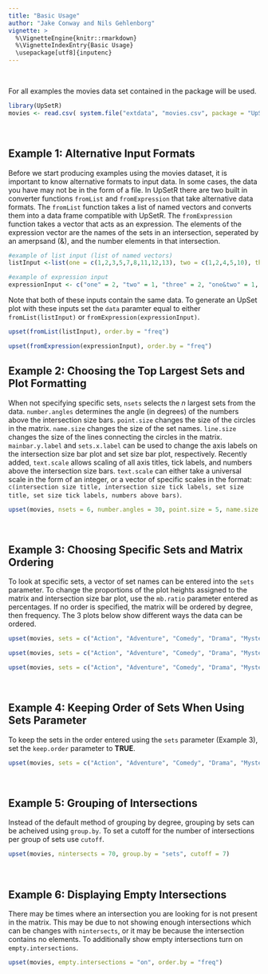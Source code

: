 ```yaml
---
title: "Basic Usage"
author: "Jake Conway and Nils Gehlenborg"
vignette: >
  %\VignetteEngine{knitr::rmarkdown}
  %\VignetteIndexEntry{Basic Usage}
  \usepackage[utf8]{inputenc}
---
```


<br>

For all examples the movies data set contained in the package will be used.
```r
library(UpSetR)
movies <- read.csv( system.file("extdata", "movies.csv", package = "UpSetR"), header=T, sep=";" )
```

<br>

Example 1: Alternative Input Formats
------------
Before we start producing examples using the movies dataset, it is important to know alternative formats to input data. In some cases, the data you have may not be in the form of a file. In UpSetR there are two built in converter functions `fromList` and `fromExpression` that take alternative data formats. The `fromList` function takes a list of named vectors and converts them into a data frame compatible with UpSetR. The `fromExpression` function takes a vector that acts as an expression. The elements of the expression vector are the names of the sets in an intersection, seperated by an amerpsand (&), and the number elements in that intersection. 
```r
#example of list input (list of named vectors)
listInput <-list(one = c(1,2,3,5,7,8,11,12,13), two = c(1,2,4,5,10), three = c(1,5,6,7,8,9,10,12,13))

#example of expression input
expressionInput <- c("one" = 2, "two" = 1, "three" = 2, "one&two" = 1, "one&three" = 4, "two&three" = 1, "one&two&three" = 2)
```
Note that both of these inputs contain the same data. To generate an UpSet plot with these inputs set the `data` paramter equal to either `fromList(listInput)` or `fromExpression(expressionInput)`.
```r
upset(fromList(listInput), order.by = "freq")
```
```r
upset(fromExpression(expressionInput), order.by = "freq")
```

Example 2: Choosing the Top Largest Sets and Plot Formatting
-----------
When not specifying specific sets, `nsets` selects the *n* largest sets from the data. `number.angles` determines the angle (in degrees) of the numbers above the intersection size bars. `point.size` changes the size of the circles in the matrix. `name.size` changes the size of the set names. `line.size` changes the size of the lines connecting the circles in the matrix. `mainbar.y.label` and `sets.x.label` can be used to change the axis labels on the intersection size bar plot and set size bar plot, respectively. Recently added, `text.scale` allows scaling of all axis titles, tick labels, and numbers above the intersection size bars. `text.scale` can either take a universal scale in the form of an integer, or a vector of specific scales in the format: `c(intersection size title, intersection size tick labels, set size title, set size tick labels, numbers above bars)`.
```r
upset(movies, nsets = 6, number.angles = 30, point.size = 5, name.size = 12, line.size = 2, mainbar.y.label = "Genre Intersections", sets.x.label = "Movies Per Genre", text.scale=c(1.3, 1.3, 1, 1, 0.75))
```

<br>

Example 3: Choosing Specific Sets and Matrix Ordering
------------
To look at specific sets, a vector of set names can be entered into the `sets` parameter. To change the proportions of the plot heights assigned to the matrix and intersection size bar plot, use the `mb.ratio` parameter entered as percentages. If no order is specified, the matrix will be ordered by degree, then frequency. The 3 plots below show different ways the data can be ordered.
```r
upset(movies, sets = c("Action", "Adventure", "Comedy", "Drama", "Mystery", "Thriller", "Romance", "War", "Western"), mb.ratio = c(0.55,0.45), order.by = "freq")
```
```r
upset(movies, sets = c("Action", "Adventure", "Comedy", "Drama", "Mystery", "Thriller", "Romance", "War", "Western"), mb.ratio = c(0.55,0.45), order.by = "degree")
```
```r
upset(movies, sets = c("Action", "Adventure", "Comedy", "Drama", "Mystery", "Thriller", "Romance", "War", "Western"), mb.ratio = c(0.55,0.45), order.by = c("degree", "freq"))
```

<br>

Example 4: Keeping Order of Sets When Using Sets Parameter
------------
To keep the sets in the order entered using the `sets` parameter (Example 3), set the `keep.order` parameter to **TRUE**.
```r
upset(movies, sets = c("Action", "Adventure", "Comedy", "Drama", "Mystery", "Thriller", "Romance", "War", "Western"), mb.ratio = c(0.55,0.45), order.by = "freq", keep.order = TRUE)
```

<br>

Example 5: Grouping of Intersections
------------
Instead of the default method of grouping by degree, grouping by sets can be acheived using `group.by`. To set a cutoff for the number of intersections per group of sets use `cutoff`.
```r
upset(movies, nintersects = 70, group.by = "sets", cutoff = 7)
```

<br>

Example 6: Displaying Empty Intersections
------------
There may be times where an intersection you are looking for is not present in the matrix. This may be due to not showing enough intersections which can be changes with `nintersects`, or it may be because the intersection contains no elements. To additionally show empty intersections turn on `empty.intersections`.
```r
upset(movies, empty.intersections = "on", order.by = "freq")
```